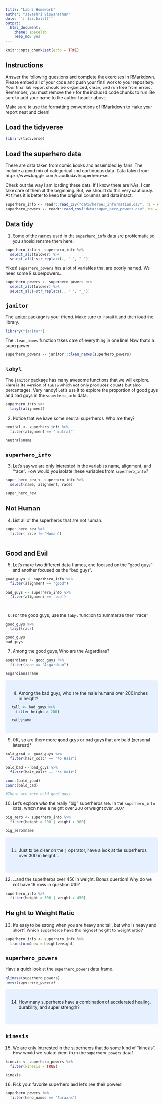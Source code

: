 ```yaml
---
title: "Lab 5 Homework"
author: "Jayashri Viswanathan"
date: "`r Sys.Date()`"
output:
  html_document: 
    theme: spacelab
    keep_md: yes
---
```


```r
knitr::opts_chunk$set(echo = TRUE)
```

## Instructions
Answer the following questions and complete the exercises in RMarkdown. Please embed all of your code and push your final work to your repository. Your final lab report should be organized, clean, and run free from errors. Remember, you must remove the `#` for the included code chunks to run. Be sure to add your name to the author header above.  

Make sure to use the formatting conventions of RMarkdown to make your report neat and clean!  

## Load the tidyverse
```r
library(tidyverse)
```

## Load the superhero data
These are data taken from comic books and assembled by fans. The include a good mix of categorical and continuous data.  Data taken from: https://www.kaggle.com/claudiodavi/superhero-set  

Check out the way I am loading these data. If I know there are NAs, I can take care of them at the beginning. But, we should do this very cautiously. At times it is better to keep the original columns and data intact.  
```r
superhero_info <- readr::read_csv("data/heroes_information.csv", na = c("", "-99", "-"))
superhero_powers <- readr::read_csv("data/super_hero_powers.csv", na = c("", "-99", "-"))
```

## Data tidy
1. Some of the names used in the `superhero_info` data are problematic so you should rename them here.  
```r
superhero_info <- superhero_info %>%
  select_all(tolower) %>%
  select_all(~str_replace(., " ", "_"))
```

Yikes! `superhero_powers` has a lot of variables that are poorly named. We need some R superpowers...
```r
superhero_powers <- superhero_powers %>%
  select_all(tolower) %>%
  select_all(~str_replace(., " ", "_"))
```

## `janitor`
The [janitor](https://garthtarr.github.io/meatR/janitor.html) package is your friend. Make sure to install it and then load the library.  
```r
library("janitor")
```

The `clean_names` function takes care of everything in one line! Now that's a superpower!
```r
superhero_powers <- janitor::clean_names(superhero_powers)
```

## `tabyl`
The `janitor` package has many awesome functions that we will explore. Here is its version of `table` which not only produces counts but also percentages. Very handy! Let's use it to explore the proportion of good guys and bad guys in the `superhero_info` data.  
```r
superhero_info %>%
  tabyl(alignment)
```

2. Notice that we have some neutral superheros! Who are they?
```r
neutral <- superhero_info %>%
  filter(alignment == "neutral")

neutral$name
```

## `superhero_info`
3. Let's say we are only interested in the variables name, alignment, and "race". How would you isolate these variables from `superhero_info`?
```r
super_hero_new <- superhero_info %>%
  select(name, alignment, race)

super_hero_new
```

## Not Human
4. List all of the superheros that are not human.
```r
super_hero_new %>%
  filter( race != "Human")
  
```

## Good and Evil
5. Let's make two different data frames, one focused on the "good guys" and another focused on the "bad guys".
```r
good_guys <- superhero_info %>%
  filter(alignment == "good")

bad_guys <- superhero_info %>%
  filter(alignment == "bad")
  
  
```

6. For the good guys, use the `tabyl` function to summarize their "race".
```r
good_guys %>%
  tabyl(race)

good_guys
bad_guys
```

7. Among the good guys, Who are the Asgardians?
```r
asgardians <- good_guys %>%
  filter(race == "Asgardian")

asgardians$name
```
<style>
div.blue { background-color:#e6f0ff; border-radius: 5px; padding: 20px;}
</style>
<div class = "blue">

8. Among the bad guys, who are the male humans over 200 inches in height?
```r
tall <- bad_guys %>%
  filter(height > 200)

tall$name
```
</div>

9. OK, so are there more good guys or bad guys that are bald (personal interest)?
```r
bald_good <- good_guys %>%
  filter(hair_color == "No Hair")

bald_bad <- bad_guys %>%
  filter(hair_color == "No Hair")

count(bald_good)
count(bald_bad)

#There are more bald good guys. 
```

10. Let's explore who the really "big" superheros are. In the `superhero_info` data, which have a height over 200 or weight over 300?
```r
big_hero <- superhero_info %>%
  filter(height > 200 | weight > 300)

big_hero$name
```
<style>
div.blue { background-color:#e6f0ff; border-radius: 5px; padding: 20px;}
</style>
<div class = "blue">

11. Just to be clear on the `|` operator,  have a look at the superheros over 300 in height...
```r
```

</div>

12. ...and the superheros over 450 in weight. Bonus question! Why do we not have 16 rows in question #10?
```r
superhero_info %>%
  filter(height > 300 | weight > 450)
```
<style>
div.blue { background-color:#e6f0ff; border-radius: 5px; padding: 20px;}
</style>
<div class = "blue">

## Height to Weight Ratio
13. It's easy to be strong when you are heavy and tall, but who is heavy and short? Which superheros have the highest height to weight ratio?
```r
superhero_info <- superhero_info %>%
  transform(new = height/weight)
```

</div>

## `superhero_powers`
Have a quick look at the `superhero_powers` data frame.  
```r
glimpse(superhero_powers) 
names(superhero_powers)
```
<style>
div.blue { background-color:#e6f0ff; border-radius: 5px; padding: 20px;}
</style>
<div class = "blue">

14. How many superheros have a combination of accelerated healing, durability, and super strength?
```r

```

</div>

<style>
div.blue { background-color:#e6f0ff; border-radius: 5px; padding: 20px;}
</style>
<div class = "blue">
## `kinesis`
15. We are only interested in the superheros that do some kind of "kinesis". How would we isolate them from the `superhero_powers` data?
```r
kinesis <- superhero_powers %>%
  filter(kinesis = TRUE)

kinesis
```

</div>

16. Pick your favorite superhero and let's see their powers!
```r
superhero_powers %>%
  filter(hero_names == "Abraxas")
  
```